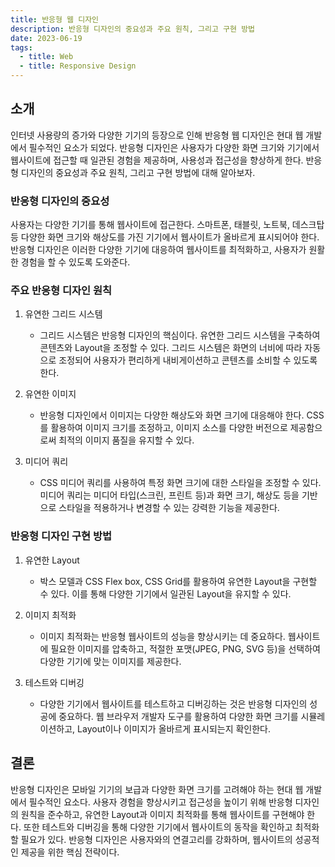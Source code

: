 ```yaml
---
title: 반응형 웹 디자인
description: 반응형 디자인의 중요성과 주요 원칙, 그리고 구현 방법
date: 2023-06-19
tags:
  - title: Web
  - title: Responsive Design
---
```


## 소개

인터넷 사용량의 증가와 다양한 기기의 등장으로 인해 반응형 웹 디자인은 현대 웹 개발에서 필수적인 요소가 되었다.
반응형 디자인은 사용자가 다양한 화면 크기와 기기에서 웹사이트에 접근할 때 일관된 경험을 제공하며, 사용성과 접근성을 향상하게 한다.
반응형 디자인의 중요성과 주요 원칙, 그리고 구현 방법에 대해 알아보자.

### 반응형 디자인의 중요성

사용자는 다양한 기기를 통해 웹사이트에 접근한다. 스마트폰, 태블릿, 노트북, 데스크탑 등 다양한 화면 크기와 해상도를 가진 기기에서 웹사이트가 올바르게 표시되어야 한다.
반응형 디자인은 이러한 다양한 기기에 대응하여 웹사이트를 최적화하고, 사용자가 원활한 경험을 할 수 있도록 도와준다.

### 주요 반응형 디자인 원칙

1. 유연한 그리드 시스템

   - 그리드 시스템은 반응형 디자인의 핵심이다. 유연한 그리드 시스템을 구축하여 콘텐츠와 Layout을 조정할 수 있다. 그리드 시스템은 화면의 너비에 따라 자동으로 조정되어 사용자가 편리하게 내비게이션하고 콘텐츠를 소비할 수 있도록 한다.

2. 유연한 이미지

   - 반응형 디자인에서 이미지는 다양한 해상도와 화면 크기에 대응해야 한다. CSS를 활용하여 이미지 크기를 조정하고, 이미지 소스를 다양한 버전으로 제공함으로써 최적의 이미지 품질을 유지할 수 있다.

3. 미디어 쿼리
   - CSS 미디어 쿼리를 사용하여 특정 화면 크기에 대한 스타일을 조정할 수 있다. 미디어 쿼리는 미디어 타입(스크린, 프린트 등)과 화면 크기, 해상도 등을 기반으로 스타일을 적용하거나 변경할 수 있는 강력한 기능을 제공한다.

### 반응형 디자인 구현 방법

1. 유연한 Layout

   - 박스 모델과 CSS Flex box, CSS Grid를 활용하여 유연한 Layout을 구현할 수 있다. 이를 통해 다양한 기기에서 일관된 Layout을 유지할 수 있다.

2. 이미지 최적화

   - 이미지 최적화는 반응형 웹사이트의 성능을 향상시키는 데 중요하다. 웹사이트에 필요한 이미지를 압축하고, 적절한 포맷(JPEG, PNG, SVG 등)을 선택하여 다양한 기기에 맞는 이미지를 제공한다.

3. 테스트와 디버깅

   - 다양한 기기에서 웹사이트를 테스트하고 디버깅하는 것은 반응형 디자인의 성공에 중요하다. 웹 브라우저 개발자 도구를 활용하여 다양한 화면 크기를 시뮬레이션하고, Layout이나 이미지가 올바르게 표시되는지 확인한다.

## 결론

반응형 디자인은 모바일 기기의 보급과 다양한 화면 크기를 고려해야 하는 현대 웹 개발에서 필수적인 요소다.
사용자 경험을 향상시키고 접근성을 높이기 위해 반응형 디자인의 원칙을 준수하고, 유연한 Layout과 이미지 최적화를 통해 웹사이트를 구현해야 한다. 또한 테스트와 디버깅을 통해 다양한 기기에서 웹사이트의 동작을 확인하고 최적화할 필요가 있다. 반응형 디자인은 사용자와의 연결고리를 강화하며, 웹사이트의 성공적인 제공을 위한 핵심 전략이다.
